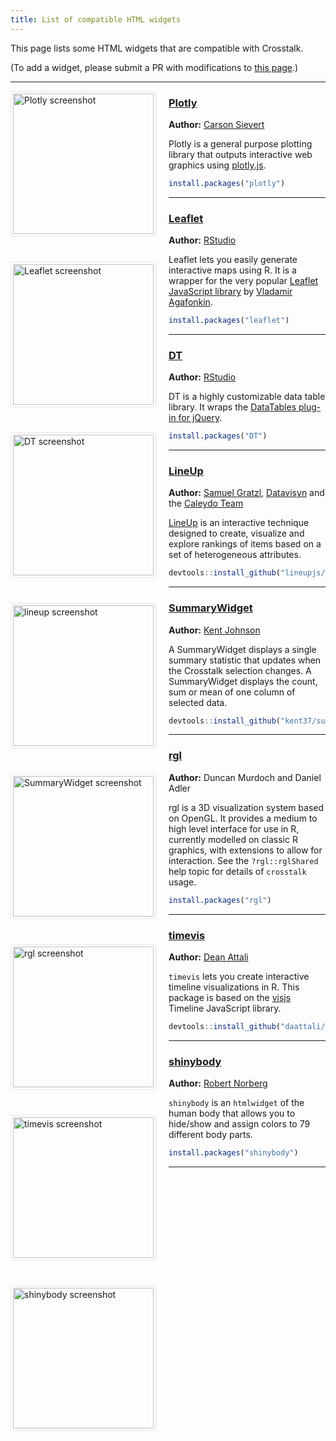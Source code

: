 ```yaml
---
title: List of compatible HTML widgets
---
```


This page lists some HTML widgets that are compatible with Crosstalk.

(To add a widget, please submit a PR with modifications to [this page](https://github.com/rstudio/crosstalk/edit/main/docs/widgets.Rmd).)

<style type="text/css">
img.widget-thumbnail {
  width: 225px;
  height: auto;
  border: 1px solid #e6e6e6;
  float: left;
  padding: 3px;
  margin-right: 20px;
  margin-bottom: 40px;
}
.section.level3 hr {
  clear: both;
}
</style>



---

[![Plotly screenshot](thumbnails/ropensci-plotly.png){.widget-thumbnail}](https://cpsievert.github.io/plotly_book/)

### [Plotly](https://cpsievert.github.io/plotly_book/)

**Author:** [Carson Sievert](https://github.com/cpsievert)

Plotly is a general purpose plotting library that outputs interactive web graphics using [plotly.js](https://plot.ly/javascript/).

```r
install.packages("plotly")
```



---

[![Leaflet screenshot](thumbnails/rstudio-leaflet.png){.widget-thumbnail}](https://rstudio.github.io/leaflet/)

### [Leaflet](https://rstudio.github.io/leaflet/)

**Author:** [RStudio](https://github.com/rstudio)

Leaflet lets you easily generate interactive maps using R. It is a wrapper for the very popular [Leaflet JavaScript library](http://leafletjs.com/) by [Vladamir Agafonkin](http://agafonkin.com/en/).

```r
install.packages("leaflet")
```



---

[![DT screenshot](thumbnails/rstudio-DT.png){.widget-thumbnail}](https://rstudio.github.io/DT/)

### [DT](https://rstudio.github.io/DT/)

**Author:** [RStudio](https://github.com/rstudio)

DT is a highly customizable data table library. It wraps the [DataTables plug-in for jQuery](https://datatables.net/).

```r
install.packages("DT")
```


---

[![lineup screenshot](thumbnails/lineup.png){.widget-thumbnail}](https://lineup.js.org)

### [LineUp](https://lineup.js.org)

**Author:** [Samuel Gratzl](https://www.sgratzl.com), [Datavisyn](https://www.datavisyn.io) and the [Caleydo Team](http://caleydo.org)

[LineUp](https://lineup.js.org) is an interactive technique designed to create, visualize and explore rankings of items based on a set of heterogeneous attributes.


```r
devtools::install_github("lineupjs/lineup_htmlwidget")
```


---

[![SummaryWidget screenshot](thumbnails/summarywidget.png){.widget-thumbnail}](https://kent37.github.io/summarywidget/)

### [SummaryWidget](https://kent37.github.io/summarywidget/)

**Author:** [Kent Johnson](https://github.com/kent37)

A SummaryWidget displays a single summary statistic that updates when the Crosstalk selection changes. A SummaryWidget displays the count, sum or mean of one column of selected data.

```r
devtools::install_github("kent37/summarywidget")
```


---

[![rgl screenshot](thumbnails/rgl.png){.widget-thumbnail}](https://dmurdoch.github.io/rgl/)

### [rgl](https://dmurdoch.github.io/rgl/)

**Author:** Duncan Murdoch and Daniel Adler

rgl is a 3D visualization system based on OpenGL. It
provides a medium to high level interface for use in R,
currently modelled on classic R graphics, with extensions
to allow for interaction.  See the `?rgl::rglShared`
help topic for details of `crosstalk` usage.

```r
install.packages("rgl")
```

---

[![timevis screenshot](thumbnails/daattali-timevis.png){.widget-thumbnail}](https://github.com/daattali/timevis)

### [timevis](https://github.com/daattali/timevis)

**Author:** [Dean Attali](https://github.com/daattali)

`timevis` lets you create interactive timeline visualizations in R.
This package is based on the [visjs](https://visjs.github.io/vis-timeline/docs/timeline/)
Timeline JavaScript library.


```r
devtools::install_github("daattali/timevis")
```

---

[![shinybody screenshot](thumbnails/shinybody.png){.widget-thumbnail}](https://github.com/robert-norberg/shinybody)

### [shinybody](https://github.com/robert-norberg/shinybody)

**Author:** [Robert Norberg](https://github.com/robert-norberg)

`shinybody` is an `htmlwidget` of the human body that allows you to hide/show
and assign colors to 79 different body parts.


```r
install.packages("shinybody")
```

---
